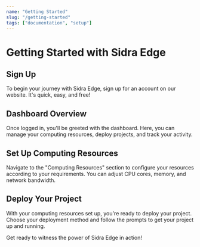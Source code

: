 ```yaml
---
name: "Getting Started"
slug: "/getting-started"
tags: ["documentation", "setup"]
---
```


# Getting Started with Sidra Edge

## Sign Up

To begin your journey with Sidra Edge, sign up for an account on our website. It's quick, easy, and free!

## Dashboard Overview

Once logged in, you'll be greeted with the dashboard. Here, you can manage your computing resources, deploy projects, and track your activity.

## Set Up Computing Resources

Navigate to the "Computing Resources" section to configure your resources according to your requirements. You can adjust CPU cores, memory, and network bandwidth.

## Deploy Your Project

With your computing resources set up, you're ready to deploy your project. Choose your deployment method and follow the prompts to get your project up and running.

Get ready to witness the power of Sidra Edge in action!
